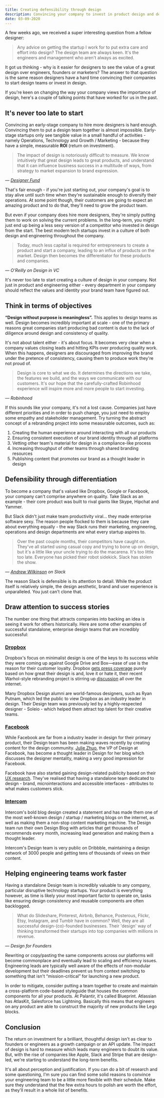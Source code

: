 ```yaml
---
title: Creating defensibility through design
description: Convincing your company to invest in product design and design teams can be tough, so here are a few arguments you can use.
date: 03-09-2020
---
```


A few weeks ago, we received a super interesting question from a fellow designer:

> Any advice on getting the startup I work for to put extra care and effort into design? The design team are always keen. It's the engineers and management who aren't always as excited.

It got us thinking - why is it easier for designers to see the value of a great design over engineers, founders or marketers? The answer to that question is the same reason designers have a hard time convincing their companies to start design teams or invest in design.

If you're keen on changing the way your company views the importance of design, here's a couple of talking points that have worked for us in the past.

## It's never too late to start

Convincing an early-stage company to hire more designers is hard enough. Convincing them to put a design team together is almost impossible. Early-stage startups only see tangible value in a small handful of activities - namely Operations, Technology and Growth / Marketing - because they have a simple, measurable **ROI** (return on investment).

> The impact of design is notoriously difficult to measure. We know intuitively that great design leads to great products, and understand that it can influence business success in a multitude of ways, from strategy to market expansion to brand expression.

_— [Designer Fund](https://medium.com/u/ca85176fa893)_

That's fair enough - if you're just starting out, your company's goal is to stay alive until such time when they're sustainable enough to diversify their operations. At some point though, their customers are going to expect an amazing product and to do that, they'll need to grow the product team.

But even if your company does hire more designers, they're simply putting them to work on solving the current problems. In the long-term, you might just end up being a less sexy version of a competitor who invested in design from the start. The best modern tech startups invest in a culture of both design and engineering throughout the company.

> Today, much less capital is required for entrepreneurs to create a product and start a company, leading to an influx of products on the market. Design then becomes the differentiator for these products and companies.

_— O'Reilly on Design in VC_

It's never too late to start creating a culture of design in your company. Not just in product and engineering either - every department in your company should reflect the values and identity your brand team have figured out.

## Think in terms of objectives

**“Design without purpose is meaningless”.** This applies to design teams as well. Design becomes incredibly important at scale - one of the primary reasons great companies start producing bad content is due to the lack of diligence around design and consistency of quality.

It's not about talent either - it's about focus. It becomes very clear when a company values closing leads and hitting KPIs over producing quality work. When this happens, designers are discouraged from improving the brand under the pretence of consistency, causing them to produce work they're not proud of.

> Design is core to what we do. It determines the directions we take, the features we build, and the ways we communicate with our customers. It's our hope that the carefully-crafted Robinhood experience will inspire more and more people to start investing.

_— Robinhood_

If this sounds like your company, it's not a lost cause. Companies just have different priorities and in order to push change, you just need to employ some empathy and stakeholder management. Try turning the abstract concept of a rebranding project into some measurable outcomes, such as:

1.  Creating the human experience around interacting with all our products
2.  Ensuring consistent execution of our brand identity through all platforms
3.  Vetting other team's material for design in a compliance-like process
4.  Increasing throughput of other teams through shared branding resources
5.  Publishing content that promotes our brand as a thought leader in design

## Defensibility through differentiation

To become a company that's valued like Dropbox, Google or Facebook, your company can't comprise anywhere on quality. Take Slack as an example - their core product was built to rival giants like Skype, Hipchat and Yammer.

But Slack didn't just make team productivity viral... they made enterprise software sexy. The reason people flocked to them is because they care about everything equally - the way Slack runs their marketing, engineering, operations and design departments are what every startup aspires to.

> Over the past couple months, their competitors have caught on. They've all started using casual copy and trying to bone up on design, but it's a little like your uncle trying to do the macarena. It's too little too late. Everyone has picked their robot sidekick. Slack has stolen the show.

_— [Andrew Wilkinson](https://medium.com/u/3354ab956c86) on Slack_

The reason Slack is defensible is its attention to detail. While the product itself is relatively simple, the design aesthetic, brand and user experience is unparalleled. You just can't clone that.

## Draw attention to success stories

The number one thing that attracts companies into backing an idea is seeing it work for others historically. Here are some other examples of successful standalone, enterprise design teams that are incredibly successful:

### [Dropbox](https://medium.com/u/2d2c8f4cb281)

Dropbox's focus on minimalist design is one of the keys to its success while they were coming up against Google Drive and Box—ease of use is the reason for their customer loyalty. Dropbox [gets press coverage](https://www.wired.com/2015/06/dropboxs-new-android-app-invisible-design/) purely based on how great their design is and, love it or hate it, their recent Warhol-style rebranding project is stirring up [discussion](https://www.designernews.co/stories/88028-the-new-dropbox) all over the internet.

Many Dropbox Design alumni are world-famous designers, such as Ryan Putnam, which led the public to view Dropbox as an industry leader in design. Their Design team was previously led by a highly-respected designer - Soleio - which helped them attract top talent for their creative teams.

### [Facebook](https://medium.com/u/5aad0942f068)

While Facebook are far from a industry leader in design for their primary product, their Design team has been making waves recently by creating content for the design community. [Julie Zhuo](https://medium.com/u/b8a4e5ae7490), the VP of Design at Facebook, has become a thought leader in Design for her blog which discusses the designer mentality, making a very good impression for Facebook.

Facebook have also started gaining design-related publicity based on their [UX research](https://www.fastcompany.com/1822797/thank-facebooks-design-team-every-warm-and-fuzzy-moment-youve-ever-had-social-network). They've realised that having a standalone team dedicated to design - brand, microinteractions and accessible interfaces - attributes to what makes customers stick.

### [Intercom](https://medium.com/u/7ca8972daf76)

Intercom's bold blog design created a statement and has made them one of the most well-known design / startup / marketing blogs on the internet, as well as making them a non-stop content marketing machine. The Design team run their own Design Blog with articles that get thousands of recommends every month, increasing lead generation and making them a thought leader.

Intercom's Design team is very public on Dribbble, maintaining a design network of 3000 people and getting tens of thousands of views on their content.

## Helping engineering teams work faster

Having a standalone Design team is incredibly valuable to any company, particular disruptive technology startups. Your product is everything however, as time is likely your most important factor to operate on, tasks like ensuring design consistency and reusable components are often backlogged.

> What do Slideshare, Pinterest, Airbnb, Behance, Posterous, Flickr, Etsy, Instagram, and Tumblr have in common? Well, they are all successful design-(co)-founded businesses. Their 'design' way of thinking transformed their startups into top companies with millions in revenue.

_— Design for Founders_

Rewriting or copy/pasting the same components across our platforms will become commonplace and eventually lead to scaling and efficiency issues. Engineering leads are typically well aware of the effects of non-modular development but their deadlines prevent us from context switching to something that isn't “mission-critical” for launching a new product.

In order to mitigate, consider putting a team together to create and maintain a cross-platform code-based styleguide that houses the common components for all your products. At Palantir, it's called Blueprint. Atlassian has AtlasKit, Salesforce has Lightning. Basically this means that engineers on any product are able to construct the majority of new products like Lego blocks.

## Conclusion

The return on investment for a brilliant, thoughtful design isn't as clear to founders or engineers as a growth campaign or an API update. The impact of design is hard to measure which leads many engineers to doubt its value. But, with the rise of companies like Apple, Slack and Stripe that are design-led, we're starting to understand the long-term benefits.

It's all about perception and justification. If you can do a bit of research and some questioning, I'm sure you can find some solid reasons to convince your engineering team to be a little more flexible with their schedule. Make sure they understand that the few extra hours to polish are worth the effort, as they'll result in a whole list of benefits.
